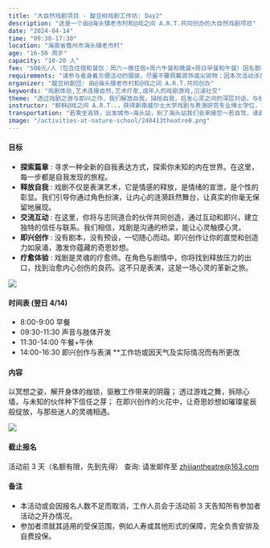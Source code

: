 ```yaml
---
title: "大自然戏剧项目 - 酸豆树戏剧工作坊: Day2"
description: "这是一个由@海头镇老市村和@戏之间 A.R.T.共同创办的大自然戏剧项目"
date: "2024-04-14"
time: "09:30-17:30"
location: "海南省儋州市海头镇老市村"
age: "16-50 周岁"
capacity: "10-20 人"
fee: "500元/人（包含住宿和餐饮：周六一晚住宿+周六午餐和晚餐+周日早餐和午餐）因名额有限，且为保证课程质量及效果，请您提前安排好时间，无特殊原因，无故请假，不退款，烦请见谅。"
requirements: "请参与者身着方便活动的服装，尽量不要佩戴首饰或尖锐物；因本次活动涉及少量肢体运动，若有身体不适者请提前告知"
organizer: "酸豆树劇団: 由@海头镇老市村和@戏之间 A.R.T.共同创办"
keywords: "戏剧体验,艺术连接自然,艺术疗愈,成年人的戏剧游戏,沉浸社交"
theme: "透过戏剧之游与即兴之作，我们解放自我，描绘自我，启发心灵之间的深层对话，与他人交流心声，织成一张自我疗愈的温柔网。在这场艺术的盛宴上，让我们一同破除寂静，冲破思维的枷锁，打破旧日的循环；在自然中，在乡野间，探索自我，然后超越自我"
instructor: "鲜鲜@戏之间 A.R.T..，获得新南威尔士大学戏剧与表演研究专业博士学位，导演、演员、高校讲师。"
transportation: "若乘坐高铁，出发城市—海头站，到了海头站我们会来接您～若自驾，请直接导航至“海头镇平民咖啡”！"
image: "/activities-at-nature-school/240413theatre0.png"
---
```


#### 目标

- **探索篇章** : 寻求一种全新的自我表达方式，探索你未知的内在世界。在这里，每一步都是自我发现的旅程。
- **释放自我** : 戏剧不仅是表演艺术，它是情感的释放，是情绪的宣泄，是个性的彰显。我们引导你通过角色扮演，让内心的涟漪跃然舞台，让真实的你毫无保留地展现。
- **交流互动** : 在这里，你将与志同道合的伙伴共同创造，通过互动和即兴，建立独特的信任与联系。我们相信，戏剧是沟通的桥梁，能让心灵触摸心灵。
- **即兴创作** : 没有剧本，没有预设，一切随心而动。即兴创作让你的直觉和创造力如泉涌，激发你蕴藏的奇思妙想。
- **疗愈体验** : 戏剧是灵魂的疗愈师。在角色与剧情中，你将找到释放压力的出口，找到治愈内心创伤的良药。这不只是表演，这是一场心灵的革新之旅。

![](/activities-at-nature-school/240413theatre1.png)

#### 时间表 (翌日 4/14)

- 8:00-9:00 早餐
- 09:30-11:30 声音与肢体开发
- 11:30-14:00 午餐+午休
- 14:00-16:30 即兴创作与表演 \*\*工作坊或因天气及实际情况而有所更改

#### 内容

以冥想之姿，解开身体的枷锁，驱散工作带来的阴霾；
透过游戏之舞，拆除心墙，与未知的伙伴种下信任之芽；
在即兴创作的火花中，让奇思妙想如璀璨星辰般绽放，与那些迷人的灵魂相遇。

![](/activities-at-nature-school/240413theatre2.png)

#### 截止报名

活动前 3 天（名额有限，先到先得）
查询: 请发邮件至 [zhijiantheatre@163.com](mailto:zhijiantheatre@163.com)

#### 备注

- 本活动或会因报名人数不足而取消，工作人员会于活动前 3 天告知所有参加者活动之开办情况。
- 参加者须就其适用的受保范围，例如人寿或其他形式的保障，完全负责安排及自费投保。
